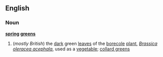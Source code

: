 ==English==
===Noun===
'''[[spring]] [[greens]]'''
#(''mostly British'') the [[dark]] green [[leaves]] of the [[borecole]] [[plant]], ''[[Brassica oleracea acephala]]'', used as a [[vegetable]]; [[collard greens]]